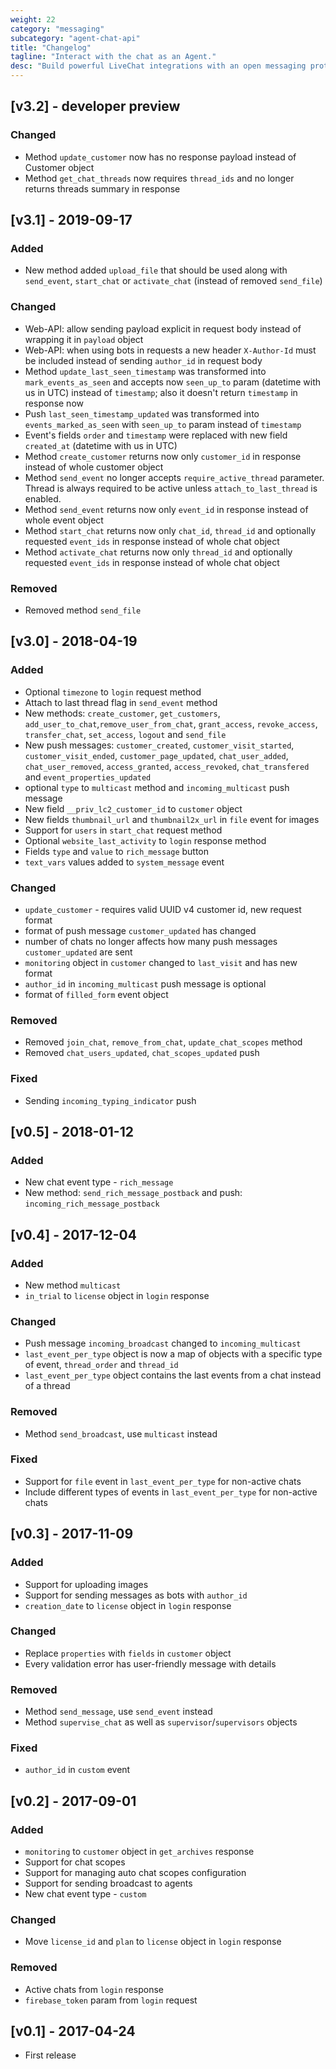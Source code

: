 ```yaml
---
weight: 22
category: "messaging"
subcategory: "agent-chat-api"
title: "Changelog"
tagline: "Interact with the chat as an Agent."
desc: "Build powerful LiveChat integrations with an open messaging protocol. Use the Agent Chat Web API to send messages, manage access and properties."
---
```


## [v3.2] - developer preview

### Changed
- Method `update_customer` now has no response payload instead of Customer object
- Method `get_chat_threads` now requires `thread_ids` and no longer returns threads summary in response

## [v3.1] - 2019-09-17

### Added
- New method added `upload_file` that should be used along with `send_event`, `start_chat` or `activate_chat` (instead of removed `send_file`)

### Changed
- Web-API: allow sending payload explicit in request body instead of wrapping it in `payload` object
- Web-API: when using bots in requests a new header `X-Author-Id` must be included instead of sending `author_id` in request body
- Method `update_last_seen_timestamp` was transformed into `mark_events_as_seen` and accepts now `seen_up_to` param (datetime with us in UTC) instead of `timestamp`; also it doesn't return `timestamp` in response now
- Push `last_seen_timestamp_updated` was transformed into `events_marked_as_seen` with `seen_up_to` param instead of `timestamp`
- Event's fields `order` and `timestamp` were replaced with new field `created_at` (datetime with us in UTC)
- Method `create_customer` returns now only `customer_id` in response instead of whole customer object
- Method `send_event` no longer accepts `require_active_thread` parameter.  Thread is always required to be active unless `attach_to_last_thread` is enabled.
- Method `send_event` returns now only `event_id` in response instead of whole event object
- Method `start_chat` returns now only `chat_id`, `thread_id` and optionally requested `event_ids` in response instead of whole chat object
- Method `activate_chat` returns now only `thread_id` and optionally requested `event_ids` in response instead of whole chat object

### Removed
- Removed method `send_file`

## [v3.0] - 2018-04-19

### Added
- Optional `timezone` to `login` request method
- Attach to last thread flag in `send_event` method
- New methods: `create_customer`, `get_customers`, `add_user_to_chat`,`remove_user_from_chat`, `grant_access`, `revoke_access`, `transfer_chat`, `set_access`, `logout` and `send_file`
- New push messages: `customer_created`, `customer_visit_started`, `customer_visit_ended`, `customer_page_updated`, `chat_user_added`, `chat_user_removed`, `access_granted`, `access_revoked`, `chat_transfered` and `event_properties_updated`
- optional `type` to `multicast` method and `incoming_multicast` push message
- New field `__priv_lc2_customer_id` to `customer` object
- New fields `thumbnail_url` and `thumbnail2x_url` in `file` event for images
- Support for `users` in `start_chat` request method
- Optional `website_last_activity` to `login` response method
- Fields `type` and `value` to `rich_message` button
- `text_vars` values added to `system_message` event

### Changed
- `update_customer` - requires valid UUID v4 customer id, new request format
- format of push message `customer_updated` has changed
- number of chats no longer affects how many push messages `customer_updated` are sent
- `monitoring` object in `customer` changed to `last_visit` and has new format
- `author_id` in `incoming_multicast` push message is optional
- format of `filled_form` event object

### Removed
- Removed `join_chat`, `remove_from_chat`, `update_chat_scopes` method
- Removed `chat_users_updated`, `chat_scopes_updated` push

### Fixed
- Sending `incoming_typing_indicator` push

## [v0.5] - 2018-01-12

### Added
- New chat event type - `rich_message`
- New method: `send_rich_message_postback` and push: `incoming_rich_message_postback`

## [v0.4] - 2017-12-04

### Added
- New method `multicast`
- `in_trial` to `license` object in `login` response

### Changed
- Push message `incoming_broadcast` changed to `incoming_multicast`
- `last_event_per_type` object is now a map of objects with a specific type of event, `thread_order` and `thread_id`
- `last_event_per_type` object contains the last events from a chat instead of a thread

### Removed
- Method `send_broadcast`, use `multicast` instead

### Fixed
- Support for `file` event in `last_event_per_type` for non-active chats
- Include different types of events in `last_event_per_type` for non-active chats

## [v0.3] - 2017-11-09

### Added
- Support for uploading images
- Support for sending messages as bots with `author_id`
- `creation_date` to `license` object in `login` response

### Changed
- Replace `properties` with `fields` in `customer` object
- Every validation error has user-friendly message with details

### Removed
- Method `send_message`, use `send_event` instead
- Method `supervise_chat` as well as `supervisor`/`supervisors` objects

### Fixed
 - `author_id` in `custom` event

## [v0.2] - 2017-09-01

### Added
- `monitoring` to `customer` object in `get_archives` response
- Support for chat scopes
- Support for managing auto chat scopes configuration
- Support for sending broadcast to agents
- New chat event type - `custom`

### Changed
- Move `license_id` and `plan` to `license` object in `login` response

### Removed
- Active chats from `login` response
- `firebase_token` param from `login` request

## [v0.1] - 2017-04-24

- First release

